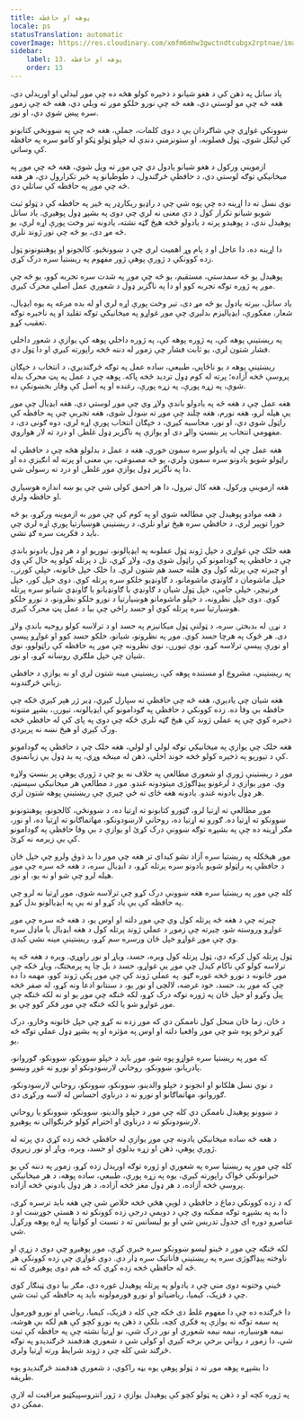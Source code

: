 ```yaml
---
title: پوهه او حافظه
locale: ps
statusTranslation: automatic
coverImage: https://res.cloudinary.com/xmfm6mhw3gwctndtcubgx2rptnae/image/upload/v1740337243/small_cover_educacion_fundamental_a051170f1c.webp
sidebar:
    label: 13. پوهه او حافظه
    order: 13
---
```

ياد ساتل په ذهن کې د هغو شیانو د ذخیره کولو هڅه ده چې موږ لیدلي او اوریدلي دي، هغه څه چې مو لوستي دي، هغه څه چې نورو خلکو موږ ته ویلي دي، هغه څه چې زموږ سره پیښ شوي دي، او نور.

ښوونکي غواړي چې شاګردان یې د دوی کلمات، جملې، هغه څه چې په ښوونځي کتابونو کې لیکل شوي، ټول فصلونه، او ستونزمنې دندې له خپلو ټولو ټکو او کامو سره په حافظه کې وساتي.

ازموینې ورکول د هغو شیانو یادول دي چې موږ ته ویل شوي، هغه څه چې موږ په میخانیکي توګه لوستي دي، د حافظې څرګندول، د طوطیانو په څیر تکرارول دي، هر هغه څه چې موږ په حافظه کې ساتلي دي.

نوي نسل ته دا اړینه ده چې پوه شي چې د راډیو ریکارډر په څیر په حافظه کې د ټولو ثبت شویو شیانو تکرار کول د دې معنی نه لري چې دوی په بشپړ ډول پوهیږي. یاد ساتل پوهیدل ندي، د پوهیدو پرته د یادولو څخه هیڅ ګټه نشته، یادونه تیر وخت پورې اړه لري، یو څه مړ دی، یو څه چې نور ژوند نلري.

دا اړینه ده، دا عاجل او د پام وړ اهمیت لري چې د ښوونځیو، کالجونو او پوهنتونونو ټول زده کوونکي د ژورې پوهې ژور مفهوم په ریښتیا سره درک کړي.

پوهیدل یو څه سمدستي، مستقیم، یو څه چې موږ په شدت سره تجربه کوو، یو څه چې موږ په ژوره توګه تجربه کوو او دا په ناگزیر ډول د شعوري عمل اصلي محرک کیږي.

یاد ساتل، بیرته یادول یو څه مړ دی، تیر وخت پورې اړه لري او له بده مرغه په ​​یوه ایډیال، شعار، مفکورې، ایډیالیزم بدلیږي چې موږ غواړو په میخانیکي توګه تقلید او په ناخبره توګه تعقیب کړو.

په ریښتینې پوهه کې، په ژوره پوهه کې، په ژوره داخلي پوهه کې یوازې د شعور داخلي فشار شتون لري، یو ثابت فشار چې زموږ له دننه څخه راپورته کیږي او دا ټول دي.

ریښتینې پوهه د یو ناڅاپي، طبیعي، ساده عمل په توګه څرګندیږي، د انتخاب د خپګان پروسې څخه آزاده؛ پرته له کوم ډول تردید څخه پاکه. پوهه چې د عمل په پټ محرک بدله شوې، په زړه پورې، په زړه پورې، رغنده او په اصل کې وقار بخښونکې ده.

هغه عمل چې د هغه څه په یادولو باندې ولاړ وي چې موږ لوستي دي، هغه ایډیال چې موږ یې هیله لرو، هغه نورم، هغه چلند چې موږ ته ښودل شوی، هغه تجربې چې په حافظه کې راټول شوي دي، او نور، محاسبه کیږي، د خپګان انتخاب پورې اړه لري، دوه ګونی دی، د مفهومي انتخاب پر بنسټ والړ دی او یوازې په ناگزیر ډول غلطۍ او درد ته لار هواروي.

هغه عمل چې له یادولو سره سمون خوري، هغه د عمل د بدلولو هڅه چې د حافظې له راټولو شویو یادونو سره سمون ولري، یو څه مصنوعي، بې معنی او پرته له انګیزې ده او دا په ناگزیر ډول یوازې موږ غلطۍ او درد ته رسولی شي.

هغه ازموینې ورکول، هغه کال تیرول، دا هر احمق کولی شي چې یو ښه اندازه هوښیاري او حافظه ولري.

د هغه موادو پوهیدل چې مطالعه شوي او په کوم کې چې موږ به ازموینه ورکړو، یو څه خورا توپیر لري، د حافظې سره هیڅ تړاو نلري، د ریښتینې هوښیارتیا پورې اړه لري چې باید د فکریت سره ګډ نشي.

هغه خلک چې غواړي د خپل ژوند ټول عملونه په ایډیالونو، تیوریو او د هر ډول یادونو باندې چې د حافظې په ګودامونو کې راټول شوي وي، ولاړ کړي، تل د پرتله کولو په حال کې وي او چیرته چې پرتله کول وي هلته حسد هم شتون لري. دا خلک خپل ځانونه، خپلې کورنۍ، خپل ماشومان د ګاونډي ماشومانو، د ګاونډیو خلکو سره پرتله کوي. دوی خپل کور، خپل فرنیچر، خپلې جامې، خپل ټول شیان د ګاونډي یا ګاونډیانو یا ګاونډي شیانو سره پرتله کوي. دوی خپل نظرونه، د خپلو ماشومانو هوښیارتیا د نورو خلکو نظرونو، د نورو خلکو هوښیارتیا سره پرتله کوي او حسد راځي چې بیا د عمل پټ محرک کیږي.

د نړۍ له بدبختۍ سره، د ټولنې ټول میکانیزم په حسد او د ترلاسه کولو روحیه باندې ولاړ دی. هر څوک په هرچا حسد کوي. موږ په نظرونو، شیانو، خلکو حسد کوو او غواړو پیسې او نورې پیسې ترلاسه کړو، نوې تیورۍ، نوي نظرونه چې موږ په حافظه کې راټولوو، نوي شیان چې خپل ملګري روښانه کړو، او نور.

په ریښتینې، مشروع او مستنده پوهه کې، ریښتینې مینه شتون لري او نه یوازې د حافظې زباني څرګندونه.

هغه شیان چې یادیږي، هغه څه چې حافظې ته سپارل کیږي، ډیر ژر هېر کیږي ځکه چې حافظه بې وفا ده. زده کوونکي د حافظې په ګودامونو کې ایډیالونه، تیورۍ، بشپړ متنونه ذخیره کوي چې په عملي ژوند کې هیڅ ګټه نلري ځکه چې دوی په پای کې له حافظې څخه ورک کیږي او هیڅ نښه نه پریږدي.

هغه خلک چې یوازې په میخانیکي توګه لولي او لولي، هغه خلک چې د حافظې په ګودامونو کې د تیوریو په ذخیره کولو څخه خوند اخلي، ذهن له مینځه وړي، په بد ډول یې زیانمنوي.

موږ د ریښتینې ژورې او شعوري مطالعې په خلاف نه یو چې د ژورې پوهې پر بنسټ ولاړه وي. موږ یوازې د لرغونو پیډاګوژی میتودونه غندو. موږ د مطالعې هر میخانیکي سیسټم، هر ډول یادونه غندو. یادونه هغه ځای ته ځي چیرې چې ریښتینې پوهه شتون لري.

موږ مطالعې ته اړتیا لرو، ګټورو کتابونو ته اړتیا ده، د ښوونځي، کالجونو، پوهنتونونو ښوونکو ته اړتیا ده. ګورو ته اړتیا ده، روحاني لارښودونکو، مهاتماګانو ته اړتیا ده، او نور، مګر اړینه ده چې په بشپړه توګه ښوونې درک کړئ او یوازې د بې وفا حافظې په ګودامونو کې یې زیرمه نه کړئ.

موږ هیڅکله په ریښتیا سره آزاد نشو کیدای تر هغه چې موږ دا بد ذوق ولرو چې خپل ځان د حافظې په راټولو شویو یادونو سره پرتله کړو، د ایډیال سره، د هغه څه سره چې موږ هیله لرو چې شو او نه یو، او نور.

کله چې موږ په ریښتیا سره هغه ښوونې درک کړو چې ترلاسه شوي، موږ اړتیا نه لرو چې په حافظه کې یې یاد کړو او نه یې په ایډیالونو بدل کړو.

چیرته چې د هغه څه پرتله کول وي چې موږ دلته او اوس یو، د هغه څه سره چې موږ غواړو وروسته شو، چیرته چې زموږ د عملي ژوند پرتله کول د هغه ایډیال یا ماډل سره وي چې موږ غواړو خپل ځان ورسره سم کړو، ریښتینې مینه نشي کیدی.

ټول پرتله کول کرکه دي، ټول پرتله کول ویره، حسد، ویاړ او نور راوړي. ویره د هغه څه په ترلاسه کولو کې ناکام کیدل چې موږ یې غواړو، حسد د بل چا په پرمختګ، ویاړ ځکه چې موږ ځانونه د نورو څخه غوره ګڼو. په عملي ژوند کې چې موږ پکې ژوند کوو، مهمه دا ده چې که موږ بد، حسد، خود غرضه، لالچی او نور یو، د سنتانو ادعا ونه کړو، له صفر څخه پیل وکړو او خپل ځان په ژوره توګه درک کړو، لکه څنګه چې موږ یو او نه لکه څنګه چې موږ غواړو شو یا لکه څنګه چې موږ فکر کوو چې یو.

د ځان، زما ځان منحل کول ناممکن دي که موږ زده نه کړو چې خپل ځانونه وڅارو، درک کړو ترڅو پوه شو چې موږ واقعیا دلته او اوس په مؤثره او په بشپړ ډول عملي توګه څه یو.

که موږ په ریښتیا سره غواړو پوه شو، موږ باید د خپلو ښوونکو، ښوونکو، ګوروانو، پادریانو، ښوونکو، روحاني لارښودونکو او نورو ته غوږ ونیسو.

د نوي نسل هلکانو او انجونو د خپلو والدینو، ښوونکو، ښوونکو، روحاني لارښودونکو، ګوروانو، مهاتماګانو او نورو ته د درناوي احساس له لاسه ورکړی دی.

د ښوونو پوهیدل ناممکن دي کله چې موږ د خپلو والدینو، ښوونکو، ښوونکو یا روحاني لارښودونکو ته د درناوي او احترام کولو څرنګوالی نه پوهیږو.

د هغه څه ساده میخانیکي یادونه چې موږ یوازې له حافظې څخه زده کړي دي پرته له ژورې پوهې، ذهن او زړه بدلوي او حسد، ویره، ویاړ او نور زیږوي.

کله چې موږ په ریښتیا سره په شعوري او ژوره توګه اوریدل زده کړو، زموږ په دننه کې یو حیرانونکی ځواک راپورته کیږي، یوه په زړه پورې، طبیعي، ساده پوهه، د هر میخانیکي پروسې څخه آزاده، د هر ډول مغز څخه آزاده، د هر ډول یادونې څخه آزاده.

که د زده کوونکي دماغ د حافظې د لویې هڅې څخه خلاص شي چې هغه باید ترسره کړي، دا به په بشپړه توګه ممکنه وي چې د دویمې درجې زده کوونکو ته د هستې جوړښت او د عناصرو دوره ای جدول تدریس شي او یو لیسانس ته د نسبت او کوانټا په اړه پوهه ورکړل شي.

لکه څنګه چې موږ د ځینو لیسو ښوونکو سره خبرې کړې، موږ پوهیږو چې دوی د زړې او ناوخته پیډاګوژی سره په ریښتینې فاناتیک سره ډار دي. دوی غواړي چې زده کوونکي هر څه له حافظې څخه زده کړي که څه هم دوی پوهیږي که نه.

ځینې وختونه دوی مني چې د یادولو په پرتله پوهیدل غوره دي، مګر بیا دوی ټینګار کوي چې د فزیک، کیمیا، ریاضیاتو او نورو فورمولونه باید په حافظه کې ثبت شي.

دا څرګنده ده چې دا مفهوم غلط دی ځکه چې کله د فزیک، کیمیا، ریاضي او نورو فورمول په سمه توګه نه یوازې په فکري کچه، بلکې د ذهن په نورو کچو کې هم لکه بې هوشه، نیمه هوښیاره، نیمه نیمه شعوري او نور درک شي، نو اړتیا نشته چې په حافظه کې ثبت شي، دا زموږ د رواني برخې برخه کیږي او کولی شي د شعوري هدفمند څرګندیدو په توګه څرګند شي کله چې د ژوند شرایط ورته اړتیا ولري.

دا بشپړه پوهه موږ ته د ټولو پوهې یوه بڼه راکوي، د شعوري هدفمند څرګندیدو یوه طریقه.

په ژوره کچه او د ذهن په ټولو کچو کې پوهیدل یوازې د ژور انتروسپیکټیو مراقبت له لارې ممکن دي.

